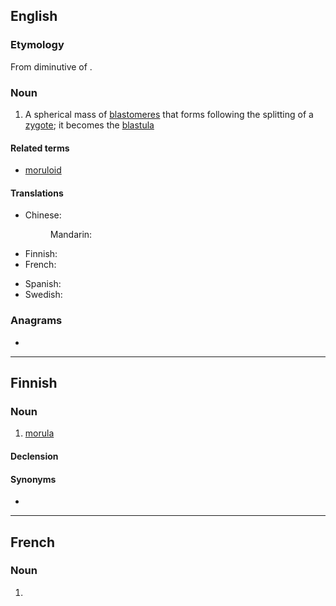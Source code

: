 {{also|mórula}}
==English==

===Etymology===
From diminutive of {{etyl|la|en}} {{m|la|morum||mulberry}}.

===Noun===
{{wikipedia}}
{{en-noun|s|morulae}}

# {{lb|en|embryology}} A spherical mass of [[blastomere]]s that forms following the splitting of a [[zygote]]; it becomes the [[blastula]]

====Related terms====
* [[moruloid]]

====Translations====
{{trans-top|spherical mass of blastomeres}}
* Chinese:
*: Mandarin: {{t+|cmn|桑葚胚|tr=sāngshènpēi}}
* Finnish: {{t|fi|morula}}
* French: {{t+|fr|morula|f}}
{{trans-mid}}
* Spanish: {{t|es|mórula|f}}
* Swedish: {{t+|sv|morula|c}}
{{trans-bottom}}

===Anagrams===
* {{anagrams|en|a=almoru|Lamour}}

----

==Finnish==

===Noun===
{{fi-noun}}

# {{lb|fi|biology}} [[#English|morula]]

====Declension====
{{fi-decl-kulkija|morul|a}}

====Synonyms====
* {{l|fi|muurainaste}}
----
==French==

===Noun===
{{fr-noun|f}}

# {{l|en|morula}}